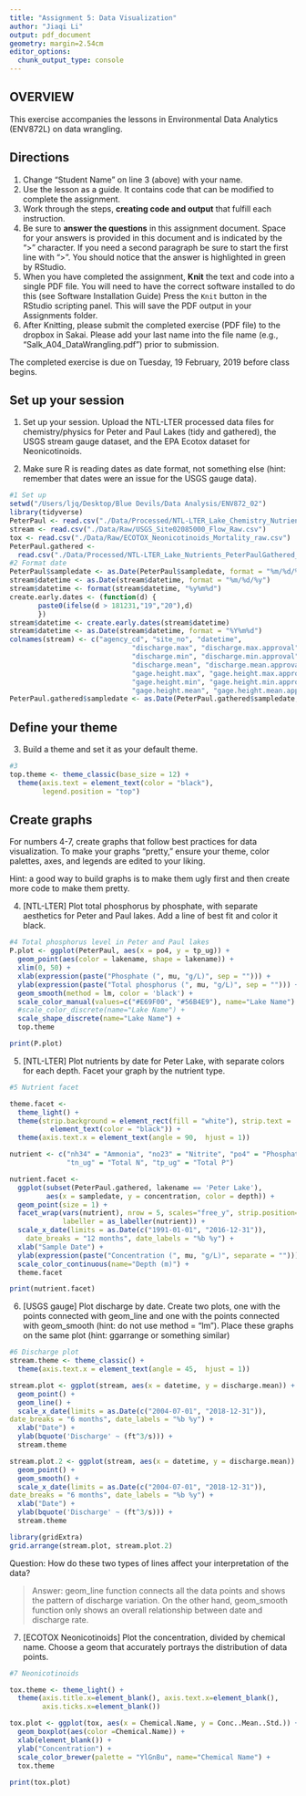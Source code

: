 ```yaml
---
title: "Assignment 5: Data Visualization"
author: "Jiaqi Li"
output: pdf_document
geometry: margin=2.54cm
editor_options: 
  chunk_output_type: console
---
```


## OVERVIEW

This exercise accompanies the lessons in Environmental Data Analytics (ENV872L) on data wrangling. 

## Directions
1. Change "Student Name" on line 3 (above) with your name.
2. Use the lesson as a guide. It contains code that can be modified to complete the assignment.
3. Work through the steps, **creating code and output** that fulfill each instruction.
4. Be sure to **answer the questions** in this assignment document.
Space for your answers is provided in this document and is indicated by the ">" character.
If you need a second paragraph be sure to start the first line with ">".
You should notice that the answer is highlighted in green by RStudio. 
6. When you have completed the assignment, **Knit** the text and code into a single PDF file.
You will need to have the correct software installed to do this (see Software Installation Guide)
Press the `Knit` button in the RStudio scripting panel.
This will save the PDF output in your Assignments folder.
8. After Knitting, please submit the completed exercise (PDF file) to the dropbox in Sakai. Please add your last name into the file name (e.g., "Salk_A04_DataWrangling.pdf") prior to submission.

The completed exercise is due on Tuesday, 19 February, 2019 before class begins.

## Set up your session 
1. Set up your session. Upload the NTL-LTER processed data files for chemistry/physics for Peter and Paul Lakes (tidy and gathered), the USGS stream gauge dataset, and the EPA Ecotox dataset for Neonicotinoids. 

2. Make sure R is reading dates as date format, not something else (hint: remember that dates were an issue for the USGS gauge data).

```r
#1 Set up
setwd("/Users/ljq/Desktop/Blue Devils/Data Analysis/ENV872_02")
library(tidyverse)
PeterPaul <- read.csv("./Data/Processed/NTL-LTER_Lake_Chemistry_Nutrients_PeterPaul_Processed.csv")
stream <- read.csv("./Data/Raw/USGS_Site02085000_Flow_Raw.csv")
tox <- read.csv("./Data/Raw/ECOTOX_Neonicotinoids_Mortality_raw.csv")
PeterPaul.gathered <-
  read.csv("./Data/Processed/NTL-LTER_Lake_Nutrients_PeterPaulGathered_Processed.csv")
#2 Format date
PeterPaul$sampledate <- as.Date(PeterPaul$sampledate, format = "%m/%d/%y")
stream$datetime <- as.Date(stream$datetime, format = "%m/%d/%y")
stream$datetime <- format(stream$datetime, "%y%m%d")
create.early.dates <- (function(d) {
       paste0(ifelse(d > 181231,"19","20"),d)
       })
stream$datetime <- create.early.dates(stream$datetime)
stream$datetime <- as.Date(stream$datetime, format = "%Y%m%d")
colnames(stream) <- c("agency_cd", "site_no", "datetime", 
                              "discharge.max", "discharge.max.approval", 
                              "discharge.min", "discharge.min.approval", 
                              "discharge.mean", "discharge.mean.approval", 
                              "gage.height.max", "gage.height.max.approval", 
                              "gage.height.min", "gage.height.min.approval", 
                              "gage.height.mean", "gage.height.mean.approval")
PeterPaul.gathered$sampledate <- as.Date(PeterPaul.gathered$sampledate, format = '%Y-%m-%d')
```
## Define your theme
3. Build a theme and set it as your default theme.

```r
#3
top.theme <- theme_classic(base_size = 12) +
  theme(axis.text = element_text(color = "black"), 
        legend.position = "top")
```

## Create graphs
For numbers 4-7, create graphs that follow best practices for data visualization. To make your graphs "pretty," ensure your theme, color palettes, axes, and legends are edited to your liking.

Hint: a good way to build graphs is to make them ugly first and then create more code to make them pretty.

4. [NTL-LTER] Plot total phosphorus by phosphate, with separate aesthetics for Peter and Paul lakes. Add a line of best fit and color it black.

```r
#4 Total phosphorus level in Peter and Paul lakes
P.plot <- ggplot(PeterPaul, aes(x = po4, y = tp_ug)) +
  geom_point(aes(color = lakename, shape = lakename)) +
  xlim(0, 50) +
  xlab(expression(paste("Phosphate (", mu, "g/L)", sep = ""))) + 
  ylab(expression(paste("Total phosphorus (", mu, "g/L)", sep = ""))) +
  geom_smooth(method = lm, color = 'black') +
  scale_color_manual(values=c("#E69F00", "#56B4E9"), name="Lake Name") +
  #scale_color_discrete(name="Lake Name") +
  scale_shape_discrete(name="Lake Name") +
  top.theme

print(P.plot)
```


5. [NTL-LTER] Plot nutrients by date for Peter Lake, with separate colors for each depth. Facet your graph by the nutrient type.

```r
#5 Nutrient facet

theme.facet <- 
  theme_light() + 
  theme(strip.background = element_rect(fill = "white"), strip.text =
          element_text(color = "black")) +
  theme(axis.text.x = element_text(angle = 90,  hjust = 1))

nutrient <- c("nh34" = "Ammonia", "no23" = "Nitrite", "po4" = "Phosphate", 
              "tn_ug" = "Total N", "tp_ug" = "Total P")

nutrient.facet <- 
  ggplot(subset(PeterPaul.gathered, lakename == 'Peter Lake'), 
         aes(x = sampledate, y = concentration, color = depth)) +
  geom_point(size = 1) +
  facet_wrap(vars(nutrient), nrow = 5, scales="free_y", strip.position="right",
             labeller = as_labeller(nutrient)) +
  scale_x_date(limits = as.Date(c("1991-01-01", "2016-12-31")), 
    date_breaks = "12 months", date_labels = "%b %y") +
  xlab("Sample Date") +
  ylab(expression(paste("Concentration (", mu, "g/L)", separate = ""))) +
  scale_color_continuous(name="Depth (m)") +
  theme.facet

print(nutrient.facet)

```


6. [USGS gauge] Plot discharge by date. Create two plots, one with the points connected with geom_line and one with the points connected with geom_smooth (hint: do not use method = "lm"). Place these graphs on the same plot (hint: ggarrange or something similar)

```r
#6 Discharge plot
stream.theme <- theme_classic() +
  theme(axis.text.x = element_text(angle = 45,  hjust = 1))

stream.plot <- ggplot(stream, aes(x = datetime, y = discharge.mean)) +
  geom_point() +
  geom_line() +
  scale_x_date(limits = as.Date(c("2004-07-01", "2018-12-31")),
date_breaks = "6 months", date_labels = "%b %y") +
  xlab("Date") +
  ylab(bquote('Discharge' ~ (ft^3/s))) +
  stream.theme

stream.plot.2 <- ggplot(stream, aes(x = datetime, y = discharge.mean)) +
  geom_point() +
  geom_smooth() +
  scale_x_date(limits = as.Date(c("2004-07-01", "2018-12-31")),
date_breaks = "6 months", date_labels = "%b %y") +
  xlab("Date") +
  ylab(bquote('Discharge' ~ (ft^3/s))) +
  stream.theme

library(gridExtra)
grid.arrange(stream.plot, stream.plot.2)

```

Question: How do these two types of lines affect your interpretation of the data?

> Answer: geom_line function connects all the data points and shows the pattern of discharge variation. On the other hand, geom_smooth function only shows an overall relationship between date and discharge rate.

7. [ECOTOX Neonicotinoids] Plot the concentration, divided by chemical name. Choose a geom that accurately portrays the distribution of data points.

```r
#7 Neonicotinoids

tox.theme <- theme_light() +
  theme(axis.title.x=element_blank(), axis.text.x=element_blank(),
        axis.ticks.x=element_blank())

tox.plot <- ggplot(tox, aes(x = Chemical.Name, y = Conc..Mean..Std.)) +
  geom_boxplot(aes(color =Chemical.Name)) + 
  xlab(element_blank()) +
  ylab("Concentration") +
  scale_color_brewer(palette = "YlGnBu", name="Chemical Name") +
  tox.theme
  
print(tox.plot)
```

